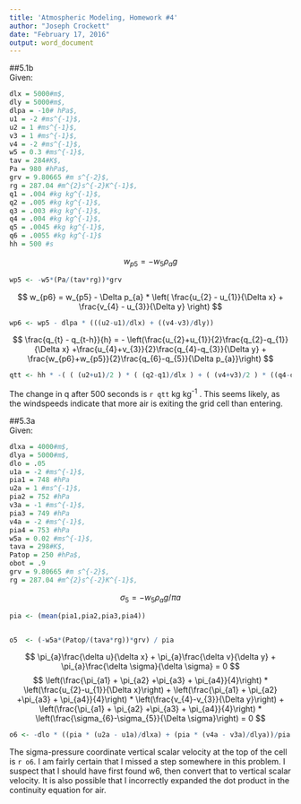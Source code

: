 ```yaml
---
title: 'Atmospheric Modeling, Homework #4'
author: "Joseph Crockett"
date: "February 17, 2016"
output: word_document
---
```


##5.1b  
Given:
```r
dlx = 5000#m$,   
dly = 5000#m$,    
dlpa = -10# hPa$,  
u1 = -2 #ms^{-1}$,   
u2 = 1 #ms^{-1}$,   
v3 = 1 #ms^{-1}$,   
v4 = -2 #ms^{-1}$,   
w5 = 0.3 #ms^{-1}$,  
tav = 284#K$,  
Pa = 980 #hPa$,  
grv = 9.80665 #m s^{-2}$,  
rg = 287.04 #m^{2}s^{-2}K^{-1}$,  
q1 = .004 #kg kg^{-1}$,  
q2 = .005 #kg kg^{-1}$,   
q3 = .003 #kg kg^{-1}$,  
q4 = .004 #kg kg^{-1}$,  
q5 = .0045 #kg kg^{-1}$,  
q6 = .0055 #kg kg^{-1}$
hh = 500 #s
```
$$ w_{p5} = -w_{5} \rho_{a}g $$

```r
wp5 <- -w5*(Pa/(tav*rg))*grv
```

$$ w_{p6} = w_{p5} - \Delta p_{a} * \left( \frac{u_{2} - u_{1}}{\Delta x} + \frac{v_{4} - u_{3}}{\Delta y} \right) $$

```r
wp6 <- wp5 - dlpa * (((u2-u1)/dlx) + ((v4-v3)/dly))
```

$$ \frac{q_{t} - q_{t-h}}{h} = - \left(\frac{u_{2}+u_{1}}{2}\frac{q_{2}-q_{1}}{\Delta x} +\frac{u_{4}+v_{3}}{2}\frac{q_{4}-q_{3}}{\Delta y} + \frac{w_{p6}+w_{p5}}{2}\frac{q_{6}-q_{5}}{\Delta p_{a}}\right) $$

```r
qtt <- hh * -( ( (u2+u1)/2 ) * ( (q2-q1)/dlx ) + ( (v4+v3)/2 ) * ((q4-q3)/dly ) + ( (wp6+wp5)/2 ) * ( (q6-q5)/dlpa) )

```

The change in q after 500 seconds is `r qtt ` kg kg^-1^ . This seems likely, as the windspeeds indicate that more air is exiting the grid cell than entering.

##5.3a  
Given:

```r
dlxa = 4000#m$,   
dlya = 5000#m$,    
dlo = .05  
u1a = -2 #ms^{-1}$, 
pia1 = 748 #hPa
u2a = 1 #ms^{-1}$,
pia2 = 752 #hPa
v3a = -1 #ms^{-1}$,
pia3 = 749 #hPa
v4a = -2 #ms^{-1}$,
pia4 = 753 #hPa
w5a = 0.02 #ms^{-1}$,  
tava = 298#K$,  
Patop = 250 #hPa$,
obot = .9
grv = 9.80665 #m s^{-2}$,  
rg = 287.04 #m^{2}s^{-2}K^{-1}$,  

```

$$ \sigma_{5} = -w_{5}\rho_{a}g / \pi{a} $$

```r
pia <- (mean(pia1,pia2,pia3,pia4))


o5  <- (-w5a*(Patop/(tava*rg))*grv) / pia

```

$$ \pi_{a}\frac{\delta u}{\delta x} + \pi_{a}\frac{\delta v}{\delta y} + \pi_{a}\frac{\delta \sigma}{\delta \sigma} = 0 $$
$$ \left(\frac{\pi_{a1} + \pi_{a2} +\pi_{a3} + \pi_{a4}}{4}\right) * \left(\frac{u_{2}-u_{1}}{\Delta x}\right) + \left(\frac{\pi_{a1} + \pi_{a2} +\pi_{a3} + \pi_{a4}}{4}\right) * \left(\frac{v_{4}-v_{3}}{\Delta y}\right) + \left(\frac{\pi_{a1} + \pi_{a2} +\pi_{a3} + \pi_{a4}}{4}\right) * \left(\frac{\sigma_{6}-\sigma_{5}}{\Delta \sigma}\right) = 0 $$

```r
o6 <- -dlo * ((pia * (u2a - u1a)/dlxa) + (pia * (v4a - v3a)/dlya))/pia + o5
```
The sigma-pressure coordinate vertical scalar velocity at the top of the cell is `r o6 `.  I am fairly certain that I missed a step somewhere in this problem.  I suspect that I should have first found w6, then convert that to vertical scalar velocity.  It is also possible that I incorrectly expanded the dot product in the continuity equation for air.
